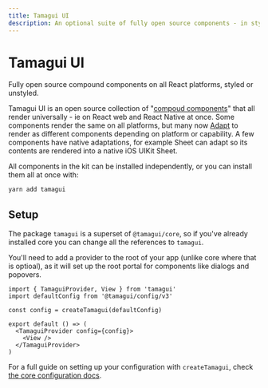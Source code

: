 ```yaml
---
title: Tamagui UI
description: An optional suite of fully open source components - in styled and unstyled forms.
---
```


# Tamagui UI

<Description>
  Fully open source compound components on all&nbsp;React&nbsp;platforms, styled or unstyled.
</Description>

Tamagui UI is an open source collection of "[compoud components](https://www.smashingmagazine.com/2021/08/compound-components-react/)" that all render universally - ie on React web and React Native at once. Some components render the same on all platforms, but many now [Adapt](docs/components/popover) to render as different components depending on platform or capability. A few components have native adaptations, for example Sheet can adapt so its contents are rendered into a native iOS UIKit Sheet.

All components in the kit can be installed independently, or you can install them all at once with:

```bash
yarn add tamagui
```

## Setup

The package `tamagui` is a superset of `@tamagui/core`, so if you've already installed core you can change all the references to `tamagui`.

You'll need to add a provider to the root of your app (unlike core where that is optioal), as it will set up the root portal for components like dialogs and popovers.

```tsx
import { TamaguiProvider, View } from 'tamagui'
import defaultConfig from '@tamagui/config/v3'

const config = createTamagui(defaultConfig)

export default () => (
  <TamaguiProvider config={config}>
    <View />
  </TamaguiProvider>
)
```

For a full guide on setting up your configuration with `createTamagui`, check [the core configuration docs](/docs/core/configuration).


